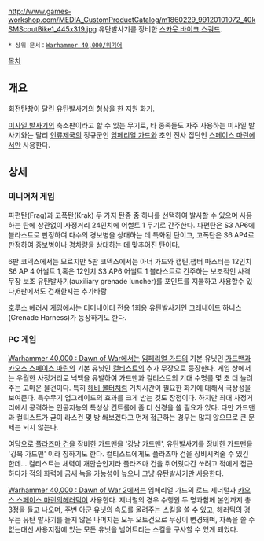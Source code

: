 {{{+1 '''Grenade Launcher'''}}}

http://www.games-workshop.com/MEDIA_CustomProductCatalog/m1860229_99120101072_40kSMScoutBike1_445x319.jpg
유탄발사기를 장비한 [[바이크 스쿼드|스카웃 바이크 스쿼드]].

 * 상위 문서：[[Warhammer 40,000/워기어]]

[[목차]]

== 개요 ==
회전탄창이 달린 유탄발사기의 형상을 한 지원 화기.

[[미사일 발사기(Warhammer 40,000)|미사일 발사기]]의 축소판이라고 할 수 있는 무기로, 타 종족들도 자주 사용하는 미사일 발사기와는 달리 [[인류제국]]의 정규군인 [[임페리얼 가드]]와 초인 전사 집단인 [[스페이스 마린]]에서만 사용한다.

== 상세 ==
=== 미니어처 게임 ===
파편탄(Frag)과 고폭탄(Krak) 두 가지 탄종 중 하나를 선택하여 발사할 수 있으며 사용하는 탄에 상관없이 사정거리 24인치에 어썰트 1 무기로 간주한다. 파편탄은 S3 AP6에 블라스트로 판정하여 다수의 경보병을 상대하는 데 특화된 탄이고, 고폭탄은 S6 AP4로 판정하여 중보병이나 경차량을 상대하는 데 맞추어진 탄이다.

6판 코덱스에서는 모르지만 5판 코덱스에서는 아너 가드와 캡틴,챕터 마스터는 12인치 S6 AP 4 어썰트 1,혹은 12인치 S3 AP6 어썰트 1 블라스트로 간주하는 보조적인 사격 무장 보조 유탄발사기(auxiliary grenade luncher)를 포인트를 지불하고 사용할수 있다,6판에서도 건재한지는 추가바람

[[호루스 헤러시]] 게임에서는 터미네이터 전용 1회용 유탄발사기인 그레네이드 하니스(Grenade Harness)가 등장하기도 한다.

=== PC 게임 ===
[[Warhammer 40,000 : Dawn of War]]에서는 [[임페리얼 가드]]의 기본 유닛인 [[가드맨]]과 [[카오스 스페이스 마린]]의 기본 유닛인 [[컬티스트]]의 추가 무장으로 등장한다. 게임 상에서는 우월한 사정거리로 넉백을 유발하여 가드맨과 컬티스트의 기대 수명를 몇 초 더 늘려주는 고마운 물건이다. 특히 [[헤비 볼터]]처럼 거치시간이 필요한 화기에 대해서 극상성을 보여준다. 특수무기 업그레이드의 효과를 크게 받는 것도 장점이다. 하지만 최대 사정거리에서 공격하는 인공지능의 특성상 컨트롤에 좀 더 신경을 쓸 필요가 있다. 다만 가드맨과 컬티스트가 굳이 라스건 몇 방 쏴보겠다고 먼저 접근하는 경우는 많지 않으므로 큰 문제는 되지 않는다.

여담으로 [[플라즈마 병기(Warhammer 40,000)|플라즈마 건]]을 장비한 가드맨을 '강남 가드맨', 유탄발사기를 장비한 가드맨을 '강북 가드맨' 이라 칭하기도 한다. 컬티스트에게도 플라즈마 건을 장비시켜줄 수 있긴 한데… 컬티스트는 체력이 개안습인지라 플라즈마 건을 쥐어줬다간 쏘려고 적에게 접근하다가 적의 화력에 금새 녹을 가능성이 높으니 그냥 유탄발사기만 사용한다.

[[Warhammer 40,000 : Dawn of War 2]]에서는 임페리얼 가드의 로드 제너럴과 [[카오스 스페이스 마린]]의[[헤러틱]]이 사용한다. 제너럴의 경우 수행원 두 명과함께 본인까지 총 3정을 들고 나오며, 주변 아군 유닛의 속도를 올려주는 스킬을 쓸 수 있고, 헤러틱의 경우는 유탄 발사기를 들지 않은 나머지는 모두 오토건으로 무장이 변경돼며, 자폭을 쓸 수 없는대신 사용지점에 있는 모든 유닛을 넘어트리는 스킬을 구사할 수 있게 돼었다.
